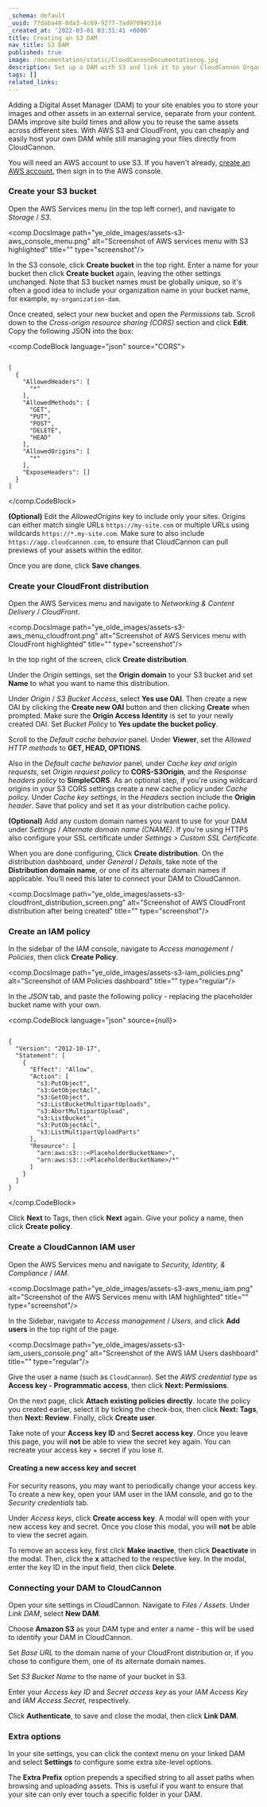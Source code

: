 ```yaml
---
_schema: default
_uuid: 77daba48-0da3-4c69-9277-7ad970945314
_created_at: '2022-03-01 03:31:41 +0000'
title: Creating an S3 DAM
nav_title: S3 DAM
published: true
image: /documentation/static/CloudCannonDocumentationog.jpg
description: Set up a DAM with S3 and link it to your CloudCannon Organization
tags: []
related_links:
---
```

Adding a Digital Asset Manager (DAM) to your site enables you to store your images and other assets in an external service, separate from your content. DAMs improve site build times and allow you to reuse the same assets across different sites. With AWS S3 and CloudFront, you can cheaply and easily host your own DAM while still managing your files directly from CloudCannon.

You will need an AWS account to use S3. If you haven't already, [create an AWS account](https://portal.aws.amazon.com/billing/signup), then sign in to the AWS console.

### Create your S3 bucket

Open the AWS Services menu (in the top left corner), and navigate to *Storage* / *S3*.

<comp.DocsImage path="ye_olde_images/assets-s3-aws_console_menu.png" alt="Screenshot of AWS services menu with S3 highlighted" title="" type="screenshot"/>

In the S3 console, click **Create bucket** in the top right. Enter a name for your bucket then click **Create bucket** again, leaving the other settings unchanged. Note that S3 bucket names must be globally unique, so it's often a good idea to include your organization name in your bucket name, for example, `my-organization-dam`.

Once created, select your new bucket and open the *Permissions* tab. Scroll down to the *Cross-origin resource sharing (CORS)* section and click **Edit**. Copy the following JSON into the box:

<comp.CodeBlock language="json" source="CORS">
```

[
  {
    "AllowedHeaders": [
      "*"
    ],
    "AllowedMethods": [
      "GET",
      "PUT",
      "POST",
      "DELETE",
      "HEAD"
    ],
    "AllowedOrigins": [
      "*"
    ],
    "ExposeHeaders": []
  }
]
```
</comp.CodeBlock>

**(Optional)** Edit the *AllowedOrigins* key to include only your sites. Origins can either match single URLs `https://my-site.com` or multiple URLs using wildcards `https://*.my-site.com`. Make sure to also include `https://app.cloudcannon.com`, to ensure that CloudCannon can pull previews of your assets within the editor.

Once you are done, click **Save changes**.

### Create your CloudFront distribution

Open the AWS Services menu and navigate to *Networking & Content Delivery* / *CloudFront*.

<comp.DocsImage path="ye_olde_images/assets-s3-aws_menu_cloudfront.png" alt="Screenshot of AWS Services menu with CloudFront highlighted" title="" type="screenshot"/>

In the top right of the screen, click **Create distribution**.

Under the *Origin* settings, set the **Origin domain** to your S3 bucket and set **Name** to what you want to name this distribution.

Under *Origin* / *S3 Bucket Access*, select **Yes use OAI**. Then create a new OAI by clicking the **Create new OAI** button and then clicking **Create** when prompted. Make sure the **Origin Access Identity** is set to your newly created OAI. Set *Bucket Policy* to **Yes update the bucket policy**.

Scroll to the *Default cache behavior* panel. Under **Viewer**, set the *Allowed HTTP methods* to **GET, HEAD, OPTIONS**.

Also in the *Default cache behavior* panel, under *Cache key and origin requests*, set *Origin request policy* to **CORS-S3Origin**, and the *Response headers policy* to **SimpleCORS**. As an optional step, if you're using wildcard origins in your S3 CORS settings create a new cache policy under *Cache policy.* Under *Cache key settings,* in the *Headers* section include the **Origin** *header*. Save that policy and set it as your distribution cache policy.

**(Optional)** Add any custom domain names you want to use for your DAM under *Settings* / *Alternate domain name (CNAME)*. If you're using HTTPS also configure your SSL certificate under *Settings &gt; Custom SSL Certificate.*

When you are done configuring, Click **Create distribution**. On the distribution dashboard, under *General* / *Details*, take note of the **Distribution domain name**, or one of its alternate domain names if applicable. You’ll need this later to connect your DAM to CloudCannon.

<comp.DocsImage path="ye_olde_images/assets-s3-cloudfront_distribution_screen.png" alt="Screenshot of AWS CloudFront distribution after being created" title="" type="screenshot"/>

### Create an IAM policy

In the sidebar of the IAM console, navigate to *Access management* / *Policies*, then click **Create Policy**.

<comp.DocsImage path="ye_olde_images/assets-s3-iam_policies.png" alt="Screenshot of IAM Policies dashboard" title="" type="regular"/>

In the *JSON* tab, and paste the following policy - replacing the placeholder bucket name with your own.

<comp.CodeBlock language="json" source={null}>
```

{
  "Version": "2012-10-17",
  "Statement": [
    {
      "Effect": "Allow",
      "Action": [
        "s3:PutObject",
        "s3:GetObjectAcl",
        "s3:GetObject",
        "s3:ListBucketMultipartUploads",
        "s3:AbortMultipartUpload",
        "s3:ListBucket",
        "s3:PutObjectAcl",
        "s3:ListMultipartUploadParts"
      ],
      "Resource": [
        "arn:aws:s3:::<PlaceholderBucketName>",
        "arn:aws:s3:::<PlaceholderBucketName>/*"
      ]
    }
  ]
}
```
</comp.CodeBlock>

Click **Next** to Tags, then click **Next** again. Give your policy a name, then click **Create policy**.

### Create a CloudCannon IAM user

Open the AWS Services menu and navigate to *Security, Identity, & Compliance* / *IAM*.

<comp.DocsImage path="ye_olde_images/assets-s3-aws_menu_iam.png" alt="Screenshot of the AWS Services menu with IAM highlighted" title="" type="screenshot"/>

In the Sidebar, navigate to *Access management* / *Users*, and click **Add users** in the top right of the page.

<comp.DocsImage path="ye_olde_images/assets-s3-iam_users_console.png" alt="Screenshot of the AWS IAM Users dashboard" title="" type="regular"/>

Give the user a name (such as `CloudCannon`). Set the *AWS credential type* as **Access key - Programmatic access**, then click **Next: Permissions**.

On the next page, click **Attach existing policies directly**. locate the policy you created earlier, select it by ticking the check-box, then click **Next: Tags**, then **Next: Review**. Finally, click **Create user**.

Take note of your **Access key ID** and **Secret access key**. Once you leave this page, you will **not** be able to view the secret key again. You can recreate your access key + secret if you lose it.

#### Creating a new access key and secret

For security reasons, you may want to periodically change your access key. To create a new key, open your IAM user in the IAM console, and go to the *Security credentials* tab.

Under *Access keys*, click **Create access key**. A modal will open with your new access key and secret. Once you close this modal, you will **not** be able to view the secret again.

To remove an access key, first click **Make inactive**, then click **Deactivate** in the modal. Then, click the **x** attached to the respective key. In the modal, enter the key ID in the input field, then click **Delete**.

### Connecting your DAM to CloudCannon

Open your site settings in CloudCannon. Navigate to *Files* */* *Assets*. Under *Link DAM*, select **New DAM**.

Choose **Amazon S3** as your DAM type and enter a name - this will be used to identify your DAM in CloudCannon.

Set *Base URL* to the domain name of your CloudFront distribution or, if you chose to configure them, one of its alternate domain names.

Set *S3 Bucket Name* to the name of your bucket in S3.

Enter your *Access key ID* and *Secret access key* as your *IAM Access Key* and *IAM Access Secret,* respectively.

Click **Authenticate**, to save and close the modal, then click **Link DAM**.

### Extra options

In your site settings, you can click the context menu on your linked DAM and select **Settings** to configure some extra site-level options.

The **Extra Prefix** option prepends a specified string to all asset paths when browsing and uploading assets. This is useful if you want to ensure that your site can only ever touch a specific folder in your DAM.